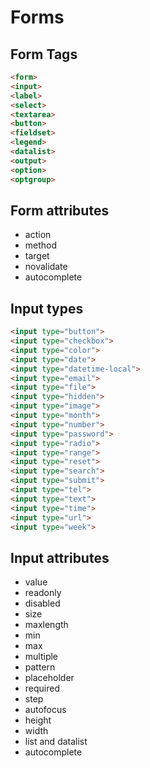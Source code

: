 # Forms

## Form Tags
```html
<form>
<input>
<label>
<select>
<textarea>
<button>
<fieldset>
<legend>
<datalist>
<output>
<option>
<optgroup>
```

## Form attributes
* action
* method
* target
* novalidate
* autocomplete

## Input types
```html
<input type="button">
<input type="checkbox">
<input type="color">
<input type="date">
<input type="datetime-local">
<input type="email">
<input type="file">
<input type="hidden">
<input type="image">
<input type="month">
<input type="number">
<input type="password">
<input type="radio">
<input type="range">
<input type="reset">
<input type="search">
<input type="submit">
<input type="tel">
<input type="text">
<input type="time">
<input type="url">
<input type="week">
```

## Input attributes
* value
* readonly
* disabled
* size
* maxlength
* min
* max
* multiple
* pattern
* placeholder
* required
* step
* autofocus
* height
* width
* list and datalist
* autocomplete

